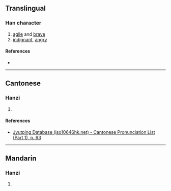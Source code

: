 {{character info/new}}
==Translingual==

===Han character===
{{Han char|rn=38|rad=女|as=08|sn=11|four=|canj=VEEE|ids=⿰女叕}}

# [[agile]] and [[brave]]
# [[indignant]], [[angry]]

====References====
* {{Han ref|kx=0263.370|dkj=06373|dj=0530.260|hdz=21063.020|uh=5A3A|ud=23098}}

----

==Cantonese==

===Hanzi===
{{yue-hanzi|jyut=[[to3]]|y=to3}}

# {{defn|lang=yue|sort=女08}}

====References====
* [http://www.iso10646hk.net/jp/document/download.jsp Jyutping Database (iso10646hk.net) - Cantonese Pronunciation List (Part 1), p. 93]

----

==Mandarin==

===Hanzi===
{{cmn-hanzi|pin=[[zhuó]] ([[zhuo2]])|wg=cho<sup>1</sup>}}

# {{defn|lang=cmn|sort=女08}}